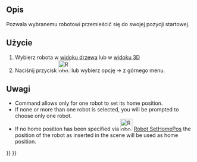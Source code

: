 <languages/>

{{Docnav/pl
|[[Robot_SetHomePos/pl|Ustaw pozycję startową]]
|[[Robot_CreateTrajectory/pl|Utwórz trajektorię]]
|[[Robot_Workbench/pl|środowisko pracy Robot]]
|IconL=Robot_SetHomePos.svg
|IconR=Robot_CreateTrajectory.svg
|IconC=Workbench_Robot.svg
}}

{{GuiCommand/pl
|Name=Robot RestoreHomePos
|Name/pl=Robot: Przywróć pozycję startową
|MenuLocation=Robot → Przywróć pozycję startową
|Workbenches=[[Robot_Workbench/pl|Robot]]
}}

<span id="Description"></span>
==Opis==

Pozwala wybranemu robotowi przemieścić się do swojej pozycji startowej.

<span id="Usage"></span>
==Użycie==

# Wybierz robota w [[Tree_view/pl|widoku drzewa]] lub w [[3D_view/pl|widoku 3D]]
# Naciśnij przycisk [[Image:Robot_RestoreHomePos.svg|32px]] lub wybierz opcję {{KEY|Robot}}  →  {{KEY|[[Image:Robot_RestoreHomePos.svg|32px]] Przywróć pozycję startową}} z górnego menu.

<span id="Notes"></span>
==Uwagi==

* Command allows only for one robot to set its home position.
* If none or more than one robot is selected, you will be prompted to choose only one robot.
* If no home position has been specified via [[Image:Robot_SetHomePos.svg|32px]] [[Robot_SetHomePos|Robot SetHomePos]] the position of the robot as inserted in the scene will be used as home position.


{{Docnav
|[[Robot_SetHomePos|Set home position]]
|[[Robot_CreateTrajectory|Create a trajectory]]
|[[Robot_Workbench|Robot]]
|IconL=Robot_SetHomePos.svg
|IconR=Robot_CreateTrajectory.svg
|IconC=Workbench_Robot.svg
}}

{{Robot_Tools_navi{{#translation:}}}}
{{Userdocnavi{{#translation:}}}}